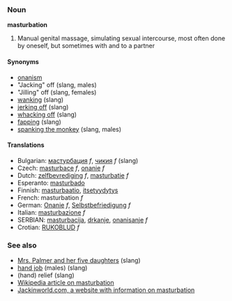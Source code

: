 ===Noun===
'''masturbation'''

#Manual genital massage, simulating sexual intercourse, most often done by oneself, but sometimes with and to a partner

====Synonyms====
* [[onanism]]
*"Jacking" off (slang, males)
*"Jilling" off (slang, females)
* [[wanking]] (slang)
* [[jerking off]] (slang)
* [[whacking off]] (slang)
* [[fapping]] (slang)
* [[spanking the monkey]] (slang, males)

==== Translations ====
*Bulgarian: [[мастурбация]] ''f'', [[чикия]] ''f'' (slang)
*Czech: [[masturbace]] ''f'', [[onanie]] ''f'' 
*Dutch: [[zelfbevrediging]] ''f'', [[masturbatie]] ''f''
*Esperanto: [[masturbado]]
*Finnish: [[masturbaatio]], [[itsetyydytys]]
*French: masturbation ''f''
*German: [[Onanie]] ''f'', [[Selbstbefriedigung]] ''f''
*Italian: [[masturbazione]] ''f''
*SERBIAN: [[masturbacija]], [[drkanje]], [[onanisanje]] ''f''
*Crotian: [[RUKOBLUD]] ''f''

=== See also ===
* [[Mrs. Palmer and her five daughters]] (slang)
* [[hand job]] (males) (slang)
* (hand) relief (slang)
* [[w:Masturbation|Wikipedia article on masturbation]]
* [http://www.jackinworld.com/ Jackinworld.com, a website with information on masturbation]